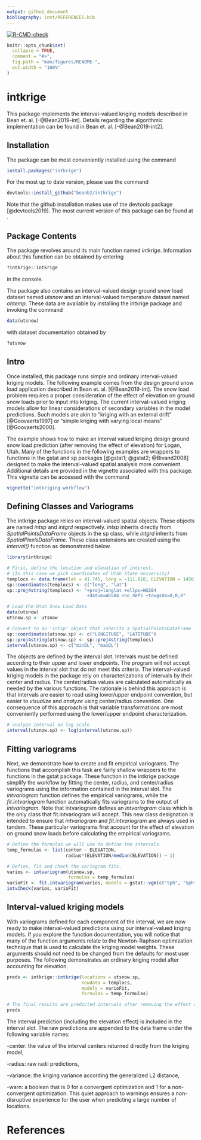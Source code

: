 ```yaml
---
output: github_document
bibliography: inst/REFERENCES.bib
---
```


<!-- README.md is generated from README.Rmd. Please edit that file -->

<!-- badges: start -->
[![R-CMD-check](https://github.com/beanb2/intkrige/actions/workflows/R-CMD-check.yaml/badge.svg)](https://github.com/beanb2/intkrige/actions/workflows/R-CMD-check.yaml)
<!-- badges: end -->


```r
knitr::opts_chunk$set(
  collapse = TRUE,
  comment = "#>",
  fig.path = "man/figures/README-",
  out.width = "100%"
)
```
# intkrige

This package implements the interval-valued kriging models described in Bean et. al. [-@Bean2019-int]. Details regarding the algorithmic implementation can be found in Bean et. al. [-@Bean2019-int2].

## Installation

The package can be most conveniently installed using the command

``` r
install.packages("intkrige")
```

For the most up to date version, please use the command

``` r
devtools::install_github("beanb2/intkrige")
```

Note that the github installation makes use of the devtools package [@devtools2019]. The most current version of this package can be found at \url{https://github.com/r-lib/devtools}. 


## Package Contents

The package revolves around its main function named *intkrige*. Information about this function can be obtained by entering
```r
?intkrige::intkrige
```
in the console. 

The package also contains an interval-valued design ground snow load dataset named *utsnow* and an interval-valued temperature dataset named *ohtemp*. These data are available by installing the intkrige package and invoking the command

```r
data(utsnow)
```

with dataset documentation obtained by

```r
?utsnow
```

## Intro

Once installed, this package runs simple and ordinary interval-valued kriging models. The following example comes from the design ground snow load application described in Bean et. al. [@Bean2019-int]. The snow load problem requires a proper consideration of the effect of elevation on ground snow loads prior to input into kriging. The current interval-valued kriging models allow for linear considerations of secondary variables in the model predictions. Such models are akin to "kriging with an external drift" [@Goovaerts1997] or "simple kriging with varying local means" [@Goovaerts2000].

The example shows how to make an interval valued kriging design ground snow load prediction (after removing the effect of elevation) for Logan, Utah. Many of the functions in the following examples are wrappers to functions in the gstat and sp packages [@gstat1; @gstat2; @Bivand2008] designed to make the interval-valued spatial analysis more convenient. Additional details are provided in the vignette associated with this package. This vignette can be accessed with the command

```r
vignette("intkriging-workflow")
```

## Defining Classes and Variograms
The intkrige package relies on interval-valued spatial objects. These objects are named *intsp* and *intgrd* respectively. *intsp* inherits directly from *SpatialPointsDataFrame* objects in the sp class, while *intgrd* inherits from *SpatialPixelsDataFrame*. These class extensions are created using the *interval()* function as demonstrated below.

```r
library(intkrige)

# First, define the location and elevation of interest. 
# (In this case we pick coordinates of Utah State University)
templocs <- data.frame(lat = 41.745, long = -111.810, ELEVATION = 1456)
sp::coordinates(templocs) <- c("long", "lat")
sp::proj4string(templocs) <- "+proj=longlat +ellps=WGS84
                              +datum=WGS84 +no_defs +towgs84=0,0,0"

# Load the Utah Snow Load Data
data(utsnow)
utsnow.sp <- utsnow

# Convert to an 'intsp' object that inherits a SpatialPointsDataFrame
sp::coordinates(utsnow.sp) <- c("LONGITUDE", "LATITUDE")
sp::proj4string(utsnow.sp) <- sp::proj4string(templocs)
interval(utsnow.sp) <- c("minDL", "maxDL")
```

The objects are defined by the interval slot. Intervals must be defined according to their upper and lower endpoints. The program will not accept values in the interval slot that do not meet this criteria. The interval-valued kriging models in the package rely on characterizations of intervals by their center and radius. The center/radius values are calculated automatically as needed by the various functions. The rationale is behind this approach is that intervals are easier to read using lower/upper endpoint convention, but easier to *visualize* and *analyze* using center/radius convention. One consequence of this approach is that variable transformations are most conveniently performed using the lower/upper endpoint characterization.
```r
# analyze interval on log scale
interval(utsnow.sp) <- log(interval(utsnow.sp))
```


## Fitting variograms
Next, we demonstrate how to create and fit empirical variograms. The functions that accomplish this task are fairly shallow wrappers to the functions in the gstat package. These function in the intkrige package simplify the workflow by fitting the center, radius, and center/radius variograms using the information contained in the interval slot. The *intvariogram* function defines the empirical variograms, while the *fit.intvariogram* function automatically fits variograms to the output of *intvariogram*. Note that intvariogram defines an *intvariogram* class which is the only class that fit.intvariogram will accept. This new class designation is intended to ensure that *intvariogram* and *fit.intvariogram* are always used in tandem. These particular variograms first account for the effect of elevation on ground snow loads before calculating the empirical variograms. 
```r
# Define the formulas we will use to define the intervals. 
temp_formulas <- list(center ~ ELEVATION, 
                      radius*(ELEVATION/median(ELEVATION)) ~ 1)

# Define, fit and check the variogram fits. 
varios <- intvariogram(utsnow.sp,
                       formulas = temp_formulas)
varioFit <- fit.intvariogram(varios, models = gstat::vgm(c("Sph", "Sph", "Gau")))
intvCheck(varios, varioFit)
```


## Interval-valued kriging models
With variograms defined for each component of the interval, we are now ready to make interval-valued predictions using our interval-valued kriging models. If you explore the function documentation, you will notice that many of the function arguments relate to the Newton-Raphson optimization technique that is used to calculate the kriging model weights. These arguments should not need to be changed from the defaults for most user purposes. The following demonstrates an ordinary kriging model after accounting for elevation. 
```r
preds <- intkrige::intkrige(locations = utsnow.sp,
                            newdata = templocs, 
                            models = varioFit,
                            formulas = temp_formulas)

# The final results are predicted intervals after removing the effect of elevation.  
preds
```

The interval prediction (including the elevation effect) is included in the interval slot. The raw predictions are appended to the data frame under the following variable names:

-center: the value of the interval centers returned directly from the kriging model,

-radius: raw radii predictions,

-variance: the kriging variance according the generalized L2 distance,

-warn: a boolean that is 0 for a convergent optimization and 1 for a non-convergent optimization. This quiet approach to warnings ensures a non-disruptive experience for the user when predicting a large number of locations. 

# References


